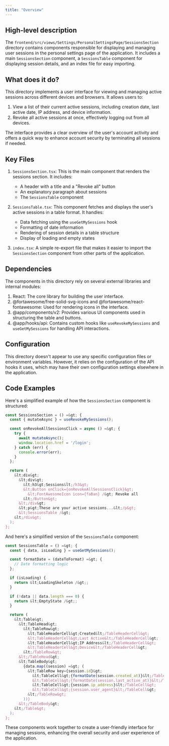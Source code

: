 ```yaml
---
title: "Overview"
---
```


## High-level description
The `frontend/src/views/Settings/PersonalSettingsPage/SessionsSection` directory contains components responsible for displaying and managing user sessions in the personal settings page of the application. It includes a main `SessionsSection` component, a `SessionsTable` component for displaying session details, and an index file for easy importing.

## What does it do?
This directory implements a user interface for viewing and managing active sessions across different devices and browsers. It allows users to:

1. View a list of their current active sessions, including creation date, last active date, IP address, and device information.
2. Revoke all active sessions at once, effectively logging out from all devices.

The interface provides a clear overview of the user's account activity and offers a quick way to enhance account security by terminating all sessions if needed.

## Key Files

1. `SessionsSection.tsx`: This is the main component that renders the sessions section. It includes:
   - A header with a title and a "Revoke all" button
   - An explanatory paragraph about sessions
   - The `SessionsTable` component

2. `SessionsTable.tsx`: This component fetches and displays the user's active sessions in a table format. It handles:
   - Data fetching using the `useGetMySessions` hook
   - Formatting of date information
   - Rendering of session details in a table structure
   - Display of loading and empty states

3. `index.tsx`: A simple re-export file that makes it easier to import the `SessionsSection` component from other parts of the application.

## Dependencies
The components in this directory rely on several external libraries and internal modules:

1. React: The core library for building the user interface.
2. @fortawesome/free-solid-svg-icons and @fortawesome/react-fontawesome: Used for rendering icons in the interface.
3. @app/components/v2: Provides various UI components used in structuring the table and buttons.
4. @app/hooks/api: Contains custom hooks like `useRevokeMySessions` and `useGetMySessions` for handling API interactions.

## Configuration
This directory doesn't appear to use any specific configuration files or environment variables. However, it relies on the configuration of the API hooks it uses, which may have their own configuration settings elsewhere in the application.

## Code Examples

Here's a simplified example of how the `SessionsSection` component is structured:

```jsx
const SessionsSection = () =&gt; {
  const { mutateAsync } = useRevokeMySessions();

  const onRevokeAllSessionsClick = async () =&gt; {
    try {
      await mutateAsync();
      window.location.href = '/login';
    } catch (err) {
      console.error(err);
    }
  };

  return (
    &lt;div&gt;
      &lt;div&gt;
        &lt;h3&gt;Sessions&lt;/h3&gt;
        &lt;Button onClick={onRevokeAllSessionsClick}&gt;
          &lt;FontAwesomeIcon icon={faBan} /&gt; Revoke all
        &lt;/Button&gt;
      &lt;/div&gt;
      &lt;p&gt;These are your active sessions...&lt;/p&gt;
      &lt;SessionsTable /&gt;
    &lt;/div&gt;
  );
};
```

And here's a simplified version of the `SessionsTable` component:

```jsx
const SessionsTable = () =&gt; {
  const { data, isLoading } = useGetMySessions();

  const formatDate = (dateToFormat) =&gt; {
    // Date formatting logic
  };

  if (isLoading) {
    return &lt;LoadingSkeleton /&gt;;
  }

  if (!data || data.length === 0) {
    return &lt;EmptyState /&gt;;
  }

  return (
    &lt;Table&gt;
      &lt;TableHead&gt;
        &lt;TableRow&gt;
          &lt;TableHeaderCell&gt;Created&lt;/TableHeaderCell&gt;
          &lt;TableHeaderCell&gt;Last Active&lt;/TableHeaderCell&gt;
          &lt;TableHeaderCell&gt;IP Address&lt;/TableHeaderCell&gt;
          &lt;TableHeaderCell&gt;Device&lt;/TableHeaderCell&gt;
        &lt;/TableRow&gt;
      &lt;/TableHead&gt;
      &lt;TableBody&gt;
        {data.map((session) =&gt; (
          &lt;TableRow key={session.id}&gt;
            &lt;TableCell&gt;{formatDate(session.created_at)}&lt;/TableCell&gt;
            &lt;TableCell&gt;{formatDate(session.last_active_at)}&lt;/TableCell&gt;
            &lt;TableCell&gt;{session.ip_address}&lt;/TableCell&gt;
            &lt;TableCell&gt;{session.user_agent}&lt;/TableCell&gt;
          &lt;/TableRow&gt;
        ))}
      &lt;/TableBody&gt;
    &lt;/Table&gt;
  );
};
```

These components work together to create a user-friendly interface for managing sessions, enhancing the overall security and user experience of the application.